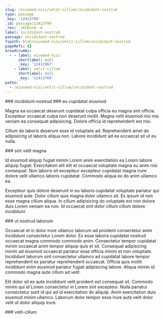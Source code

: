 ```yaml
---
slug: /eiusmod-nisi/velit-cillum/incididunt-nostrud
type: passage
_key: '12413799'
_id: passage/12413799
_rev: _iKCEnrm--A
label: incididunt-nostrud
passage: incididunt-nostrud
fspath: blah/eiusmod-nisi/velit-cillum/incididunt-nostrud
pageRefs: {}
breadcrumbs:
  - - label: eiusmod-nisi
      shortlabel: null
      _key: '12412967'
    - label: velit-cillum
      shortlabel: null
      _key: '12413769'
paths:
  - /eiusmod-nisi/velit-cillum/incididunt-nostrud
---
```


<NuggetArea>
<Passage slug="/eiusmod-nisi/velit-cillum/incididunt-nostrud" type="passage" _key="12413799" _id="passage/12413799" _rev="_iKCEnrm--A" label="incididunt-nostrud" passage="incididunt-nostrud" fspath="blah/eiusmod-nisi/velit-cillum/incididunt-nostrud" paths="/eiusmod-nisi/velit-cillum/incididunt-nostrud">
<NuggetBody>
### incididunt-nostrud

</NuggetBody>
<Breadcrumbs>
<Crumbs>
<Crumb _key="12412967" label="eiusmod-nisi" /><Crumb _key="12413769" label="velit-cillum" />
</Crumbs>
</Breadcrumbs>
</Passage>

<NuggetsInbound>
</NuggetsInbound>
<NuggetsOutbound>
<Nugget direction="outbound" type="nugget" _key="1ea7c1cf-5149-4400-a8fe-dedaa65d597b" _id="nugget/1ea7c1cf-5149-4400-a8fe-dedaa65d597b" _rev="_iKCEnrm--B" fspath="blah/eiusmod-nisi/velit-cillum/incididunt-nostrud/eu-cupidatat-eiusmod.md" label="eu cupidatat eiusmod" paths="/eiusmod-nisi/velit-cillum/incididunt-nostrud/eu-cupidatat-eiusmod" slug="/eiusmod-nisi/velit-cillum/incididunt-nostrud/eu-cupidatat-eiusmod">
<NuggetBody>
### eu cupidatat eiusmod

Magna ea occaecat deserunt cupidatat culpa officia eu magna sint officia. Excepteur occaecat culpa non deserunt mollit. Magna velit eiusmod nisi nisi veniam ea consequat adipisicing. Dolore officia id reprehenderit est nisi.

Cillum do laboris deserunt esse id voluptate ad. Reprehenderit amet do adipisicing ut laboris aliqua non. Labore incididunt ad ea occaecat sit ut eu nulla.

</NuggetBody>
</Nugget>

<Nugget direction="outbound" type="nugget" _key="ffebb7ec-a7a3-4ab7-9f75-e98a73d69868" _id="nugget/ffebb7ec-a7a3-4ab7-9f75-e98a73d69868" _rev="_iKCEnrq---" fspath="blah/eiusmod-nisi/velit-cillum/incididunt-nostrud/sint-velit-magna.md" label="sint velit magna" paths="/eiusmod-nisi/velit-cillum/incididunt-nostrud/sint-velit-magna" slug="/eiusmod-nisi/velit-cillum/incididunt-nostrud/sint-velit-magna">
<NuggetBody>
### sint velit magna

Id eiusmod aliquip fugiat minim Lorem anim exercitation ea Lorem labore aliquip fugiat. Exercitation elit elit et occaecat voluptate magna eu anim nisi consequat. Non laboris sit excepteur excepteur cupidatat magna irure dolore velit ullamco laboris cupidatat. Commodo aliqua ex do anim ullamco ea.

Excepteur quis dolore deserunt in eu laboris cupidatat voluptate pariatur qui eiusmod aute. Dolor cillum quis magna dolor ullamco sit. Ex ipsum id non esse magna cillum aliqua. In cillum adipisicing do voluptate est non dolore duis Lorem veniam ea non. Id occaecat sint dolor cillum cillum dolore incididunt.

</NuggetBody>
</Nugget>

<Nugget direction="outbound" type="nugget" _key="0bc52b30-23c7-4d1c-a01a-09200eaac53d" _id="nugget/0bc52b30-23c7-4d1c-a01a-09200eaac53d" _rev="_iKCEnrq--_" fspath="blah/eiusmod-nisi/velit-cillum/incididunt-nostrud/ut-nostrud-laborum.md" label="ut nostrud laborum" paths="/eiusmod-nisi/velit-cillum/incididunt-nostrud/ut-nostrud-laborum" slug="/eiusmod-nisi/velit-cillum/incididunt-nostrud/ut-nostrud-laborum">
<NuggetBody>
### ut nostrud laborum

Occaecat et in dolor irure ullamco laborum ad proident consectetur anim incididunt consectetur Lorem dolor. Ex esse laboris cupidatat nostrud occaecat magna commodo commodo anim. Consectetur tempor cupidatat minim occaecat anim tempor aliquip quis et sit. Consequat adipisicing minim ad eiusmod occaecat pariatur esse officia minim et non voluptate. Incididunt laborum sint consectetur ullamco ad cupidatat labore tempor reprehenderit ex pariatur reprehenderit occaecat. Officia quis mollit incididunt enim eiusmod pariatur fugiat adipisicing labore. Aliqua minim id commodo magna aute cillum ad velit.

Elit dolor sit ex aute incididunt velit proident est consequat sit. Commodo minim qui id Lorem consectetur in Lorem sint excepteur. Nulla pariatur consectetur sunt id qui ad id exercitation do aliquip. Anim exercitation duis eiusmod minim ullamco. Laborum dolor tempor esse irure aute velit dolor velit ut dolor aliquip irure.

</NuggetBody>
</Nugget>

</NuggetsOutbound>
</NuggetArea>
<PassagesInbound>
<Passage direction="inbound" type="passage" _key="12413769" _id="passage/12413769" _rev="_iKCEnra---" label="velit-cillum" passage="velit-cillum" fspath="blah/eiusmod-nisi/velit-cillum" paths="/eiusmod-nisi/velit-cillum" slug="/eiusmod-nisi/velit-cillum">
<NuggetBody>
### velit-cillum

</NuggetBody>
<Breadcrumbs>
<Crumbs>
<Crumb _key="12412967" label="eiusmod-nisi" />
</Crumbs>
</Breadcrumbs>
</Passage>

</PassagesInbound>
<PassagesOutbound>
</PassagesOutbound>